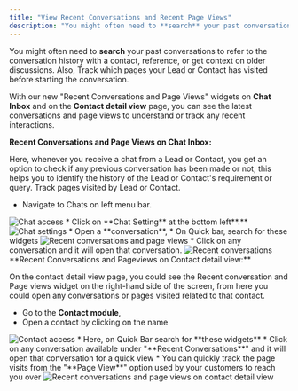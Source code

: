 ```yaml
---
title: "View Recent Conversations and Recent Page Views"
description: "You might often need to **search** your past conversations to refer to the conversation history with a contact, reference, or get context on older dis..."
---
```


You might often need to **search** your past conversations to refer to the conversation history with a contact, reference, or get context on older discussions. Also, Track which pages your Lead or Contact has visited before starting the conversation.

With our new "Recent Conversations and Page Views" widgets on **Chat Inbox** and on the **Contact detail view** page, you can see the latest conversations and page views to understand or track any recent interactions.

**Recent Conversations and Page Views on Chat Inbox:**

Here, whenever you receive a chat from a Lead or Contact, you get an option to check if any previous conversation has been made or not, this helps you to identify the history of the Lead or Contact's requirement or query. Track pages visited by Lead or Contact.

*   Navigate to Chats on left menu bar.

<img src="https://support.salesmate.io/hc/article_attachments/19128696739865" alt="Chat access" />
*   Click on **Chat Setting** at the bottom left**.**

<img src="https://support.salesmate.io/hc/article_attachments/19128675552793" alt="Chat settings" />
*   Open a **conversation**,
*   On Quick bar, search for these widgets

<img src="https://support.salesmate.io/hc/article_attachments/18619496634905" alt="Recent conversations and page views" />
*   Click on any conversation and it will open that conversation.

<img src="hhttps://support.salesmate.io/hc/article_attachments/18620317777817" alt="Recent conversations" />
**Recent Conversations and Pageviews on Contact detail view:**

On the contact detail view page, you could see the Recent conversation and Page views widget on the right-hand side of the screen, from here you could open any conversations or pages visited related to that contact.

*   Go to the **Contact module**, 
*   Open a contact by clicking on the name

<img src="https://support.salesmate.io/hc/article_attachments/18620417005337" alt="Contact access" />
*   Here, on Quick Bar search for **these widgets**
*   Click on any conversation available under "**Recent Conversations**" and it will open that conversation for a quick view
*   You can quickly track the page visits from the "**Page View**" option used by your customers to reach you over

<img src="https://support.salesmate.io/hc/article_attachments/18620589849625" alt="Recent conversations and page views on contact detail view" />